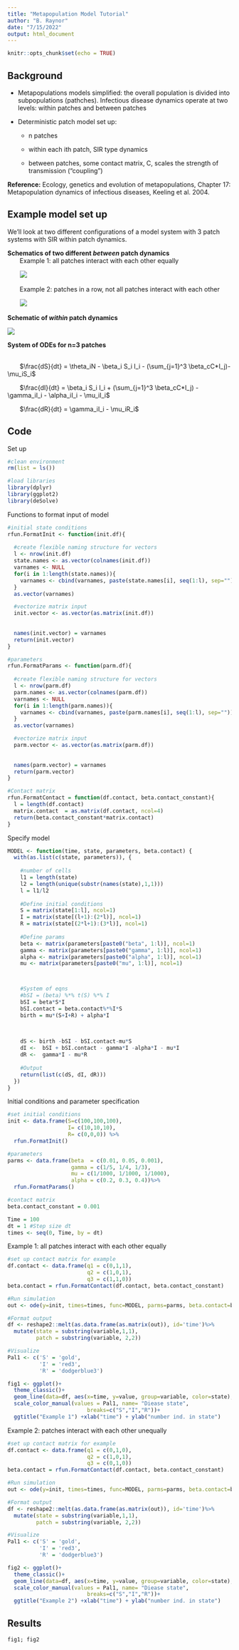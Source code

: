 ```yaml
---
title: "Metapopulation Model Tutorial"
author: "B. Raynor"
date: "7/15/2022"
output: html_document
---
```


```r
knitr::opts_chunk$set(echo = TRUE)
```

## Background  

+ Metapopulations models simplified: the overall population is divided into subpopulations (pathches). Infectious disease dynamics operate at two levels: within patches and between patches

+ Deterministic patch model set up:  

  + n patches  
  
  + within each ith patch, SIR type dynamics  
  
  + between patches, some contact matrix, C, scales the strength of transmission ("coupling")  
  
**Reference:** Ecology, genetics and evolution of metapopulations, Chapter 17: Metapopulation dynamics of infectious diseases, Keeling et al. 2004.  


## Example model set up

We'll look at two different configurations of a model system with 3 patch systems with SIR within patch dynamics.

**Schematics of two different *between* patch dynamics**  
&nbsp;&nbsp;&nbsp;&nbsp;&nbsp;&nbsp;
Example 1: all patches interact with each other equally

&nbsp;&nbsp;&nbsp;&nbsp;&nbsp;&nbsp;
![](System1.png)

&nbsp;&nbsp;&nbsp;&nbsp;&nbsp;&nbsp;
Example 2: patches in a row, not all patches interact with each other

&nbsp;&nbsp;&nbsp;&nbsp;&nbsp;&nbsp;
![](System2.png)   

**Schematic of *within* patch dynamics**  

![](SIR_schematic.png)  

**System of ODEs for n=3 patches**   

&nbsp;  
&nbsp;&nbsp;&nbsp;&nbsp;&nbsp;&nbsp;
$\frac{dS}{dt} = \theta_iN - \beta_i S_i I_i - (\sum_{j=1}^3 \beta_cC*I_j)- \mu_iS_i$  

&nbsp;&nbsp;&nbsp;&nbsp;&nbsp;&nbsp;
$\frac{dI}{dt} = \beta_i S_i I_i + (\sum_{j=1}^3 \beta_cC*I_j) - \gamma_iI_i - \alpha_iI_i - \mu_iI_i$  

&nbsp;&nbsp;&nbsp;&nbsp;&nbsp;&nbsp;
$\frac{dR}{dt} = \gamma_iI_i - \mu_iR_i$  


## Code  

Set up  
```r
#clean environment
rm(list = ls()) 

#load libraries
library(dplyr)
library(ggplot2)
library(deSolve)
```

Functions to format input of model
```r

#initial state conditions
rfun.FormatInit <- function(init.df){
  
  #create flexible naming structure for vectors
  l <- nrow(init.df)
  state.names <- as.vector(colnames(init.df))
  varnames <- NULL
  for(i in 1:length(state.names)){
    varnames <- cbind(varnames, paste(state.names[i], seq(1:l), sep=""))
  }
  as.vector(varnames)

  #vectorize matrix input
  init.vector <- as.vector(as.matrix(init.df))
  
  
  names(init.vector) = varnames
  return(init.vector)
}

#parameters
rfun.FormatParams <- function(parm.df){
  
  #create flexible naming structure for vectors
  l <- nrow(parm.df)
  parm.names <- as.vector(colnames(parm.df))
  varnames <- NULL
  for(i in 1:length(parm.names)){
    varnames <- cbind(varnames, paste(parm.names[i], seq(1:l), sep=""))
  }
  as.vector(varnames)

  #vectorize matrix input
  parm.vector <- as.vector(as.matrix(parm.df))
  
  
  names(parm.vector) = varnames
  return(parm.vector)
}

#Contact matrix
rfun.FormatContact = function(df.contact, beta.contact_constant){
  l = length(df.contact)
  matrix.contact  = as.matrix(df.contact, ncol=4)
  return(beta.contact_constant*matrix.contact)
}
```

Specify model
```r
MODEL <- function(time, state, parameters, beta.contact) {
  with(as.list(c(state, parameters)), {
    
    #number of cells
    l1 = length(state)
    l2 = length(unique(substr(names(state),1,1)))
    l = l1/l2
    
    #Define initial conditions
    S = matrix(state[1:l], ncol=1)
    I = matrix(state[(l+1):(2*l)], ncol=1)
    R = matrix(state[(2*l+1):(3*l)], ncol=1)
    
    #Define params
    beta <- matrix(parameters[paste0("beta", 1:l)], ncol=1)
    gamma <- matrix(parameters[paste0("gamma", 1:l)], ncol=1)
    alpha <- matrix(parameters[paste0("alpha", 1:l)], ncol=1)
    mu <- matrix(parameters[paste0("mu", 1:l)], ncol=1)



    #System of eqns
    #bSI = (beta) %*% t(S) %*% I
    bSI = beta*S*I
    bSI.contact = beta.contact%*%I*S
    birth = mu*(S+I+R) + alpha*I
    

    
    dS <- birth -bSI - bSI.contact-mu*S
    dI <-  bSI + bSI.contact - gamma*I -alpha*I - mu*I
    dR <-  gamma*I - mu*R
    
    #Output
    return(list(c(dS, dI, dR)))
  })
}

```

Initial conditions and parameter specification
```r
#set initial conditions
init <- data.frame(S=c(100,100,100),
                   I= c(10,10,10),
                   R= c(0,0,0)) %>%
  rfun.FormatInit()

#parameters
parms <- data.frame(beta  = c(0.01, 0.05, 0.001),
                    gamma = c(1/5, 1/4, 1/3),
                    mu = c(1/1000, 1/1000, 1/1000),
                    alpha = c(0.2, 0.3, 0.4))%>%
  rfun.FormatParams()

#contact matrix
beta.contact_constant = 0.001

Time = 100
dt = 1 #Step size dt
times <- seq(0, Time, by = dt)
``` 

Example 1: all patches interact with each other equally
```r
#set up contact matrix for example
df.contact <- data.frame(q1 = c(0,1,1),
                         q2 = c(1,0,1),
                         q3 = c(1,1,0))
beta.contact = rfun.FormatContact(df.contact, beta.contact_constant)

#Run simulation
out <- ode(y=init, times=times, func=MODEL, parms=parms, beta.contact=beta.contact)

#Format output
df <- reshape2::melt(as.data.frame(as.matrix(out)), id='time')%>%
  mutate(state = substring(variable,1,1),
         patch = substring(variable, 2,2))

#Visualize
Pal1 <- c('S' = 'gold',
          'I' = 'red3',
          'R' = 'dodgerblue3')

fig1 <- ggplot()+
  theme_classic()+
  geom_line(data=df, aes(x=time, y=value, group=variable, color=state), alpha=0.5, size=2)+
  scale_color_manual(values = Pal1, name= "Diease state", 
                         breaks=c("S","I","R"))+
  ggtitle("Example 1") +xlab("time") + ylab("number ind. in state")
```

Example 2: patches interact with each other unequally
```r
#set up contact matrix for example
df.contact <- data.frame(q1 = c(0,1,0),
                         q2 = c(1,0,1),
                         q3 = c(0,1,0))
beta.contact = rfun.FormatContact(df.contact, beta.contact_constant)

#Run simulation
out <- ode(y=init, times=times, func=MODEL, parms=parms, beta.contact=beta.contact)

#Format output
df <- reshape2::melt(as.data.frame(as.matrix(out)), id='time')%>%
  mutate(state = substring(variable,1,1),
         patch = substring(variable, 2,2))

#Visualize
Pal1 <- c('S' = 'gold',
          'I' = 'red3',
          'R' = 'dodgerblue3')

fig2 <- ggplot()+
  theme_classic()+
  geom_line(data=df, aes(x=time, y=value, group=variable, color=state), alpha=0.5, size=2)+
  scale_color_manual(values = Pal1, name= "Diease state", 
                         breaks=c("S","I","R"))+
  ggtitle("Example 2") +xlab("time") + ylab("number ind. in state")
```  

## Results  
```r
fig1; fig2
```